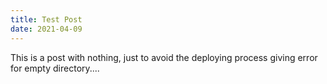 ```yaml
---
title: Test Post
date: 2021-04-09
---
```

This is a post with nothing, just to avoid the deploying process giving error for empty directory....